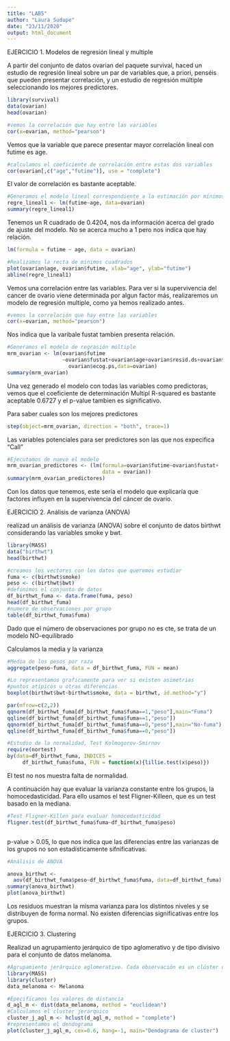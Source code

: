 ```yaml
---
title: "LAB5"
author: "Laura Sudupe"
date: "23/11/2020"
output: html_document
---
```


EJERCICIO 1. Modelos de regresión lineal y multiple

A partir del conjunto de datos ovarian del paquete survival, haced un estudio de
regresión lineal sobre un par de variables que, a priori, penséis que pueden 
presentar correlación, y un estudio de regresión múltiple seleccionando los
mejores predictores.


```r
library(survival)
data(ovarian)
head(ovarian)
```

```r
#vemos la correlación que hay entre las variables
cor(x=ovarian, method="pearson")
```
Vemos que la variable que parece presentar mayor correlación lineal con futime
es age.
```r
#calculamos el coeficiente de correlación entre estas dos variables
cor(ovarian[,c("age","futime")], use = "complete")
```
El valor de correlación es bastante aceptable.

```r
#Generamos el modelo lineal correspondiente a la estimación por mínimos cuadrados
regre_lineal1 <- lm(futime~age, data=ovarian)
summary(regre_lineal1)
```
Tenemos un R cuadrado de 0.4204, nos da información acerca del grado de ajuste
del modelo. No se acerca mucho a 1 pero nos indica que hay relación. 
```r
lm(formula = futime ~ age, data = ovarian)
```

```r
#Realizamos la recta de minimos cuadrados
plot(ovarian$age, ovarian$futime, xlab="age", ylab="futime")
abline(regre_lineal1)
```

Vemos una correlación entre las variables. Para ver si la supervivencia del 
cancer de ovario viene determinada por algun factor más, realizaremos un modelo
de regresión multiple, como ya hemos realizado antes.
```r
#vemos la correlación que hay entre las variables
cor(x=ovarian, method="pearson")
```
Nos indica que la varibale fustat tambien presenta relación.
```r
#Generamos el modelo de regrasión múltiple
mrm_ovarian <- lm(ovarian$futime
                  ~ovarian$fustat+ovarian$age+ovarian$resid.ds+ovarian$rx+
                    ovarian$ecog.ps,data=ovarian)
summary(mrm_ovarian)
```
Una vez generado el modelo con todas las variables como predictoras, vemos que 
el coeficiente de determinación Multipl R-squared es bastante aceptable 0.6727 
y el p-value tambien es significativo.

Para saber cuales son los mejores predictores
```r
step(object=mrm_ovarian, direction = "both", trace=1)
```
Las variables potenciales para ser predictores son las que nos expecifica "Call"
```r
#Ejecutamos de nuevo el modelo
mrm_ovarian_predictores <- (lm(formula=ovarian$futime~ovarian$fustat+                                             ovarian$age+ovarian$rx+ovarian$ecog.ps, 
                               data = ovarian))
summary(mrm_ovarian_predictores)
```
Con los datos que tenemos, este sería el modelo que explicaría que factores 
influyen en la supervivencia del cáncer de ovario.

EJERCICIO 2. Análisis de varianza (ANOVA)

realizad un análisis de varianza (ANOVA) sobre el conjunto de datos birthwt considerando las variables smoke y bwt.

```r
library(MASS)
data("birthwt")
head(birthwt)
```
```r
#creamos los vectores con los datos que queremos estudiar
fuma <- c(birthwt$smoke)
peso <- c(birthwt$bwt)
#definimos el conjunto de datos
df_birthwt_fuma <- data.frame(fuma, peso)
head(df_birthwt_fuma)
#numero de observaciones por grupo
table(df_birthwt_fuma$fuma)


```
Dado que el número de observaciones por grupo no es cte, se trata de un modelo 
NO-equilibrado

Calculamos la media y la varianza


```r
#Media de los pesos por raza
aggregate(peso~fuma, data = df_birthwt_fuma, FUN = mean)

#Lo representamos graficamente para ver si existen asimetrias
#puntos atípicos u otras diferencias
boxplot(birthwt$bwt~birthwt$smoke, data = birthwt, id.method="y")

```

```r
par(mfrow=c(2,2))
qqnorm(df_birthwt_fuma[df_birthwt_fuma$fuma==1,"peso"],main="Fuma")
qqline(df_birthwt_fuma[df_birthwt_fuma$fuma==1,"peso"])
qqnorm(df_birthwt_fuma[df_birthwt_fuma$fuma==0,"peso"],main="No-fuma")
qqline(df_birthwt_fuma[df_birthwt_fuma$fuma==0,"peso"])
```
```r
#Estudio de la normalidad, Test Kolmogorov-Smirnov
require(nortest)
by(data=df_birthwt_fuma, INDICES = 
     df_birthwt_fuma$fuma, FUN = function(x){lillie.test(x$peso)})
```
El test no nos muestra falta de normalidad.

A continuación hay que evaluar la varianza constante entre los grupos, la homocedasticidad. Para ello usamos el test Fligner-Killeen, que es un test basado en la mediana.

```r
#Test Fligner-Killen para evaluar homocedasticidad
fligner.test(df_birthwt_fuma$fuma~df_birthwt_fuma$peso)



```

p-value > 0.05, lo que nos indica que las diferencias entre las varianzas de los grupos no son estadísticamente sifnificativas.

```r
#Análisis de ANOVA

anova_birthwt <- 
  aov(df_birthwt_fuma$peso~df_birthwt_fuma$fuma, data=df_birthwt_fuma)
summary(anova_birthwt)
plot(anova_birthwt)
```


Los residuos muestran la misma varianza para los distintos niveles y se distribuyen de forma normal. No existen diferencias significativas entre los grupos.


EJERCICIO 3. Clustering

Realizad un agrupamiento jerárquico de tipo aglomerativo y de tipo divisivo para el conjunto de datos melanoma.

```r
#Agrupamiento jerárquico aglomerativo. Cada observación es un clúster que se va a ir organizando hasta converger en una única rama central.
library(MASS)
library(cluster)
data_melanoma <- Melanoma

#Epecificamos los valores de distancia
d_agl_m <- dist(data_melanoma, method = "euclidean")
#Calculamos el cluster jerarquico
cluster_j_agl_m <- hclust(d_agl_m, method = "complete")
#representamos el dendograma
plot(cluster_j_agl_m, cex=0.6, hang=-1, main="Dendograma de cluster")
        
        
        
        
        
```




















